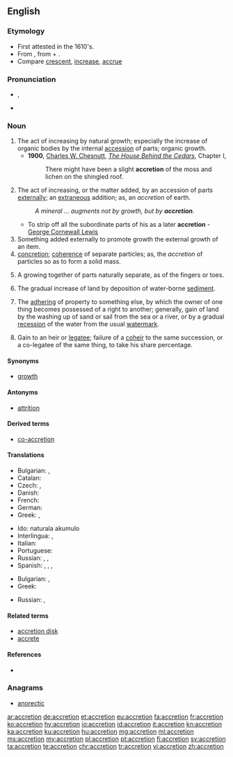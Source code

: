 ==English==

===Etymology===
* First attested in the 1610's.
* From {{etyl|la|en}} {{term|accretio|lang=la}}, from {{term|ad||to|lang=la}} + {{m|la|crēscō||grow}}.
* Compare [[crescent]], [[increase]], [[accrue]]

===Pronunciation===
* {{a|US}} {{enPR|ŭkrēshən}}, {{IPA|/ə.ˈkɹi.ʃən/|lang=en}}
* {{rhymes|iːʃən|lang=en}}

===Noun===
{{en-noun}}

# The act of increasing by natural growth; especially the increase of organic bodies by the internal [[accession]] of parts; organic growth.
#* '''1900''', [[w:Charles W. Chesnutt|Charles W. Chesnutt]], ''[[w:The House Behind the Cedars|The House Behind the Cedars]]'', Chapter I,
#*: There might have been a slight '''accretion''' of the moss and lichen on the shingled roof.
# The act of increasing, or the matter added, by an accession of parts [[externally]]; an [[extraneous]] addition; as, an ''accretion'' of earth.
#: ''A mineral ... augments not by growth, but by '''accretion'''.''
#* To strip off all the subordinate parts of his as a later '''accretion''' - [[w:George Cornewall Lewis|George Cornewall Lewis]]
# Something added externally to promote growth the external growth of an item.
# [[concretion]]; [[coherence]] of separate particles; as, the ''accretion'' of particles so as to form a solid mass.
# {{context|biology|lang=en}} A growing together of parts naturally separate, as of the fingers or toes.
# {{context|geology|lang=en}} The gradual increase of land by deposition of water-borne [[sediment]].
# {{context|legal|lang=en}} The [[adhering]] of property to something else, by which the owner of one thing becomes possessed of a right to another; generally, gain of land by the washing up of sand or sail from the sea or a river, or by a gradual [[recession]] of the water from the usual [[watermark]].
# {{context|legal|lang=en}} Gain to an heir or [[legatee]]; failure of a [[coheir]] to the same succession, or a co-legatee of the same thing, to take his share percentage.

====Synonyms====
* [[growth]]

====Antonyms====
* [[attrition]]

====Derived terms====
* [[co-accretion]]

====Translations====
{{trans-top|act of increasing by natural growth}}
* Bulgarian: {{t+|bg|прираст}}, {{t+|bg|увеличение}}
* Catalan: {{t|ca|acreció|f}}
* Czech: {{t|cs|nárůst|m}}, {{t|cs|nárůstek|m}}
* Danish: {{t|da|tilføjelse|c}}
* French: {{t+|fr|accrétion|f}}
* German: {{t+|de|Zunahme|f}}
* Greek: {{t+|el|επαύξηση|f}}, {{t+|el|επισώρευση|f}}
{{trans-mid}}
* Ido: naturala akumulo
* Interlingua: {{t|ia|accrescimento}}, {{t|ia|augmento}}
* Italian: {{t+|it|accrescimento}}
* Portuguese: {{t+|pt|acreção|f}}
* Russian: {{t+|ru|приро́ст|m|sc=Cyrl}}, {{t+|ru|увеличе́ние|n|sc=Cyrl}}, {{t+|ru|прираще́ние|n|sc=Cyrl}}
* Spanish: {{t+|es|aumento}}, {{t+|es|crecimiento}}, {{t+|es|acreción|f}}, {{t|es|acrecencia|f}}
{{trans-bottom}}
{{trans-top|concretion; coherence of separate particles; as, the accretion of particles so as to form a solid mass}}
* Bulgarian: , {{t+|bg|срастване}}
* Greek: {{t+|el|πρόσφυση|f}}
{{trans-mid}}
* Russian: {{t+|ru|сраста́ние|n|sc=Cyrl}}, {{t+|ru|сраще́ние|n|sc=Cyrl}}
{{trans-bottom}}

====Related terms====
* [[accretion disk]]
* [[accrete]]

====References====
* {{R:Webster 1913}}

===Anagrams===
* [[anorectic#English|anorectic]]

[[ar:accretion]]
[[de:accretion]]
[[et:accretion]]
[[eu:accretion]]
[[fa:accretion]]
[[fr:accretion]]
[[ko:accretion]]
[[hy:accretion]]
[[io:accretion]]
[[id:accretion]]
[[it:accretion]]
[[kn:accretion]]
[[ka:accretion]]
[[ku:accretion]]
[[hu:accretion]]
[[mg:accretion]]
[[ml:accretion]]
[[ms:accretion]]
[[my:accretion]]
[[pl:accretion]]
[[pt:accretion]]
[[fi:accretion]]
[[sv:accretion]]
[[ta:accretion]]
[[te:accretion]]
[[chr:accretion]]
[[tr:accretion]]
[[vi:accretion]]
[[zh:accretion]]